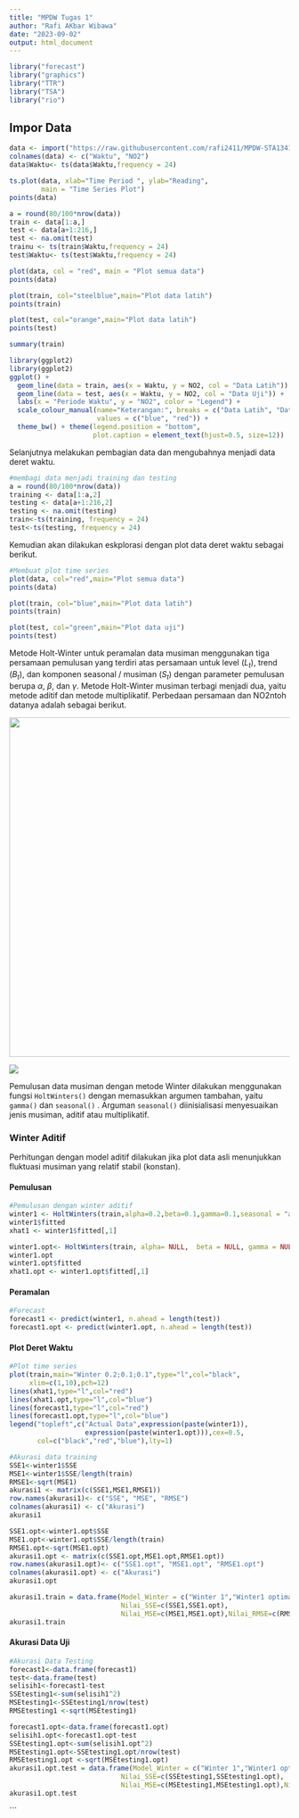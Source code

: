 ```yaml
---
title: "MPDW Tugas 1"
author: "Rafi AKbar Wibawa"
date: "2023-09-02"
output: html_document
---
```

```r
library("forecast")
library("graphics")
library("TTR")
library("TSA")
library("rio")
```

## Impor Data

```r
data <- import("https://raw.githubusercontent.com/rafi2411/MPDW-STA1341/main/Pertemuan-1/Data/Raw%20Data.csv")
colnames(data) <- c("Waktu", "NO2")
data$Waktu<- ts(data$Waktu,frequency = 24)
```

```r
ts.plot(data, xlab="Time Period ", ylab="Reading",
        main = "Time Series Plot")
points(data)
```

```r
a = round(80/100*nrow(data))
train <- data[1:a,]
test <- data[a+1:216,]
test <- na.omit(test)
trainu <- ts(train$Waktu,frequency = 24)
test$Waktu<- ts(test$Waktu,frequency = 24)
```

```r
plot(data, col = "red", main = "Plot semua data")
points(data)

plot(train, col="steelblue",main="Plot data latih")
points(train)

plot(test, col="orange",main="Plot data latih")
points(test)
```

```r
summary(train)
```

```r
library(ggplot2)
library(ggplot2)
ggplot() + 
  geom_line(data = train, aes(x = Waktu, y = NO2, col = "Data Latih")) +
  geom_line(data = test, aes(x = Waktu, y = NO2, col = "Data Uji")) +
  labs(x = "Periode Waktu", y = "NO2", color = "Legend") +
  scale_colour_manual(name="Keterangan:", breaks = c("Data Latih", "Data Uji"),
                      values = c("blue", "red")) + 
  theme_bw() + theme(legend.position = "bottom",
                     plot.caption = element_text(hjust=0.5, size=12))
```



Selanjutnya melakukan pembagian data dan mengubahnya menjadi data deret waktu.

```r
#membagi data menjadi training dan testing
a = round(80/100*nrow(data))
training <- data[1:a,2]
testing <- data[a+1:216,2]
testing <- na.omit(testing)
train<-ts(training, frequency = 24)
test<-ts(testing, frequency = 24)
```

Kemudian akan dilakukan eskplorasi dengan plot data deret waktu sebagai berikut.

```r
#Membuat plot time series
plot(data, col="red",main="Plot semua data")
points(data)

plot(train, col="blue",main="Plot data latih")
points(train)

plot(test, col="green",main="Plot data uji")
points(test)
```

Metode Holt-Winter untuk peramalan data musiman menggunakan tiga persamaan pemulusan yang terdiri atas persamaan untuk level $(L_t)$, trend $(B_t)$, dan komponen seasonal / musiman $(S_t)$ dengan parameter pemulusan berupa $\alpha$, $\beta$, dan $\gamma$. Metode Holt-Winter musiman terbagi menjadi dua, yaitu metode aditif dan metode multiplikatif. Perbedaan persamaan dan NO2ntoh datanya adalah sebagai berikut.

![](images/Perbandingan%20model%20aditif.png){width="609"}

![](images/example%20additive-multiplicative.png)

Pemulusan data musiman dengan metode Winter dilakukan menggunakan fungsi `HoltWinters()` dengan memasukkan argumen tambahan, yaitu `gamma()` dan `seasonal()` . Arguman `seasonal()` diinisialisasi menyesuaikan jenis musiman, aditif atau multiplikatif.

### Winter Aditif

Perhitungan dengan model aditif dilakukan jika plot data asli menunjukkan fluktuasi musiman yang relatif stabil (konstan).

#### Pemulusan

```r
#Pemulusan dengan winter aditif 
winter1 <- HoltWinters(train,alpha=0.2,beta=0.1,gamma=0.1,seasonal = "additive")
winter1$fitted
xhat1 <- winter1$fitted[,1]

winter1.opt<- HoltWinters(train, alpha= NULL,  beta = NULL, gamma = NULL, seasonal = "additive")
winter1.opt
winter1.opt$fitted
xhat1.opt <- winter1.opt$fitted[,1]
```

#### Peramalan

```r
#Forecast
forecast1 <- predict(winter1, n.ahead = length(test))
forecast1.opt <- predict(winter1.opt, n.ahead = length(test))
```

#### Plot Deret Waktu

```r
#Plot time series
plot(train,main="Winter 0.2;0.1;0.1",type="l",col="black",
     xlim=c(1,10),pch=12)
lines(xhat1,type="l",col="red")
lines(xhat1.opt,type="l",col="blue")
lines(forecast1,type="l",col="red")
lines(forecast1.opt,type="l",col="blue")
legend("topleft",c("Actual Data",expression(paste(winter1)),
                   expression(paste(winter1.opt))),cex=0.5,
       col=c("black","red","blue"),lty=1)
```

```r
#Akurasi data training
SSE1<-winter1$SSE
MSE1<-winter1$SSE/length(train)
RMSE1<-sqrt(MSE1)
akurasi1 <- matrix(c(SSE1,MSE1,RMSE1))
row.names(akurasi1)<- c("SSE", "MSE", "RMSE")
colnames(akurasi1) <- c("Akurasi")
akurasi1

SSE1.opt<-winter1.opt$SSE
MSE1.opt<-winter1.opt$SSE/length(train)
RMSE1.opt<-sqrt(MSE1.opt)
akurasi1.opt <- matrix(c(SSE1.opt,MSE1.opt,RMSE1.opt))
row.names(akurasi1.opt)<- c("SSE1.opt", "MSE1.opt", "RMSE1.opt")
colnames(akurasi1.opt) <- c("Akurasi")
akurasi1.opt

akurasi1.train = data.frame(Model_Winter = c("Winter 1","Winter1 optimal"),
                            Nilai_SSE=c(SSE1,SSE1.opt),
                            Nilai_MSE=c(MSE1,MSE1.opt),Nilai_RMSE=c(RMSE1,RMSE1.opt))
akurasi1.train
```

#### Akurasi Data Uji

```r
#Akurasi Data Testing
forecast1<-data.frame(forecast1)
test<-data.frame(test)
selisih1<-forecast1-test
SSEtesting1<-sum(selisih1^2)
MSEtesting1<-SSEtesting1/nrow(test)
RMSEtesting1 <-sqrt(MSEtesting1)

forecast1.opt<-data.frame(forecast1.opt)
selisih1.opt<-forecast1.opt-test
SSEtesting1.opt<-sum(selisih1.opt^2)
MSEtesting1.opt<-SSEtesting1.opt/nrow(test)
RMSEtesting1.opt <-sqrt(MSEtesting1.opt)
akurasi1.opt.test = data.frame(Model_Winter = c("Winter 1","Winter1 optimal"),
                            Nilai_SSE=c(SSEtesting1,SSEtesting1.opt),
                            Nilai_MSE=c(MSEtesting1,MSEtesting1.opt),Nilai_RMSE=c(RMSEtesting1,RMSEtesting1.opt))
akurasi1.opt.test
```
```
